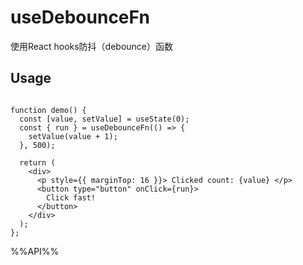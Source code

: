 # useDebounceFn

使用React hooks防抖（debounce）函数

## Usage

```tsx live

function demo() {
  const [value, setValue] = useState(0);
  const { run } = useDebounceFn(() => {
    setValue(value + 1);
  }, 500);

  return (
    <div>
      <p style={{ marginTop: 16 }}> Clicked count: {value} </p>
      <button type="button" onClick={run}>
        Click fast!
      </button>
    </div>
  );
};

```

%%API%%